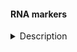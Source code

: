 #### RNA markers

<details><summary>Description</summary>

Gene expression in adult cell types (markers and gene detection). Only contains the cell types matched to ATAC.

**Markers**: Adult cell type markers

*Columns:*

- Cluster: Cluster/cell type name

- isTF: Whether the gene is annotated as transcription factor

- pct.diff: Difference in percentage detection between the given cluster and the rest of cells

- Gene, p_val_adj (adjusted p-value), avg_logFC (average fold change), pct.1, pct.2 (percentage of detection in the cluster and remaining cells): Values calculated with Seurat for the given Gene and Cell type

**Genes detected**: Genes detected in cell types (RNA). 

*Columns:* 

- cellType and gene

- perc: Percentage of total cells in the cluster with expression bigger than 0.

- cnt: Number of cells in the cluster with expression bigger than 0.

<!-- nCellTypesPos: number of cell types in which the gene is a marker with FC>0  -->

</details>


